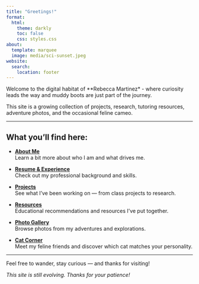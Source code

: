 ```yaml
---
title: "Greetings!"
format:
  html:
    theme: darkly
    toc: false
    css: styles.css
about:
  template: marquee
  image: media/sci-sunset.jpeg
website:
  search:
    location: footer
---
```


Welcome to the digital habitat of **Rebecca Martinez* - where curiosity leads the way and muddy boots are just part of the journey.

This site is a growing collection of projects, research, tutoring resources, adventure photos, and the occasional feline cameo.


---

## What you’ll find here:

- **[About Me](about.qmd)**  
  Learn a bit more about who I am and what drives me.

- **[Resume & Experience](experience.qmd)**  
  Check out my professional background and skills.

- **[Projects](projects.qmd)**  
  See what I’ve been working on — from class projects to research.

- **[Resources](resources.qmd)**  
  Educational recommendations and resources I’ve put together.

- **[Photo Gallery](fieldphotos.qmd)**  
  Browse photos from my adventures and explorations.

- **[Cat Corner](cats.qmd)**  
  Meet my feline friends and discover which cat matches your personality.

---

Feel free to wander, stay curious — and thanks for visiting!


*This site is still evolving. Thanks for your patience!*


